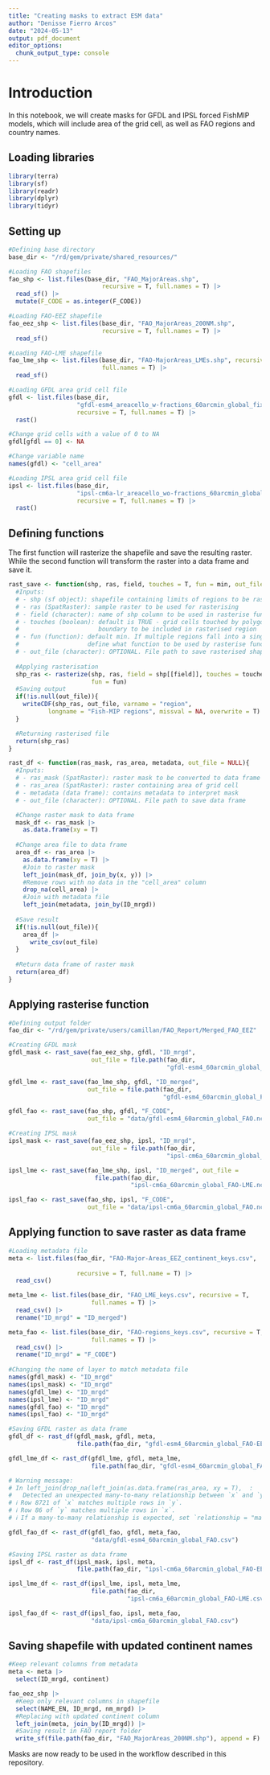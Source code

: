 ```yaml
---
title: "Creating masks to extract ESM data"
author: "Denisse Fierro Arcos"
date: "2024-05-13"
output: pdf_document
editor_options: 
  chunk_output_type: console
---
```


# Introduction
In this notebook, we will create masks for GFDL and IPSL forced FishMIP models, which will include area of the grid cell, as well as FAO regions and country names.  
  
## Loading libraries
  
```r
library(terra)
library(sf)
library(readr)
library(dplyr)
library(tidyr)
```
  
## Setting up
  
```r
#Defining base directory
base_dir <- "/rd/gem/private/shared_resources/"

#Loading FAO shapefiles
fao_shp <- list.files(base_dir, "FAO_MajorAreas.shp", 
                          recursive = T, full.names = T) |> 
  read_sf() |> 
  mutate(F_CODE = as.integer(F_CODE))

#Loading FAO-EEZ shapefile
fao_eez_shp <- list.files(base_dir, "FAO_MajorAreas_200NM.shp", 
                          recursive = T, full.names = T) |> 
  read_sf()

#Loading FAO-LME shapefile
fao_lme_shp <- list.files(base_dir, "FAO-MajorAreas_LMEs.shp", recursive = T,
                          full.names = T) |> 
  read_sf() 

#Loading GFDL area grid cell file
gfdl <- list.files(base_dir, 
                   "gfdl-esm4_areacello_w-fractions_60arcmin_global_fixed.nc",
                   recursive = T, full.names = T) |> 
  rast()

#Change grid cells with a value of 0 to NA
gfdl[gfdl == 0] <- NA

#Change variable name
names(gfdl) <- "cell_area"

#Loading IPSL area grid cell file
ipsl <- list.files(base_dir, 
                   "ipsl-cm6a-lr_areacello_wo-fractions_60arcmin_global_fixed.nc",
                   recursive = T, full.names = T) |> 
  rast()
```
  
## Defining functions
The first function will rasterize the shapefile and save the resulting raster. While the second function will transform the raster into a data frame and save it.  
  
```r
rast_save <- function(shp, ras, field, touches = T, fun = min, out_file = NULL){
  #Inputs:
  # - shp (sf object): shapefile containing limits of regions to be rasterised
  # - ras (SpatRaster): sample raster to be used for rasterising
  # - field (character): name of shp column to be used in rasterise function
  # - touches (boolean): default is TRUE - grid cells touched by polygon 
  #                      boundary to be included in rasterised region
  # - fun (function): default min. If multiple regions fall into a single cell,
  #                   define what function to be used by rasterise function
  # - out_file (character): OPTIONAL. File path to save rasterised shapefile
  
  #Applying rasterisation
  shp_ras <- rasterize(shp, ras, field = shp[[field]], touches = touches,
                       fun = fun)
  #Saving output
  if(!is.null(out_file)){
    writeCDF(shp_ras, out_file, varname = "region", 
           longname = "Fish-MIP regions", missval = NA, overwrite = T)
  }

  #Returning rasterised file
  return(shp_ras)
}

rast_df <- function(ras_mask, ras_area, metadata, out_file = NULL){
  #Inputs:
  # - ras_mask (SpatRaster): raster mask to be converted to data frame
  # - ras_area (SpatRaster): raster containing area of grid cell
  # - metadata (data frame): contains metadata to interpret mask
  # - out_file (character): OPTIONAL. File path to save data frame

  #Change raster mask to data frame
  mask_df <- ras_mask |>
    as.data.frame(xy = T) 
  
  #Change area file to data frame
  area_df <- ras_area |> 
    as.data.frame(xy = T) |> 
    #Join to raster mask
    left_join(mask_df, join_by(x, y)) |> 
    #Remove rows with no data in the "cell_area" column
    drop_na(cell_area) |> 
    #Join with metadata file
    left_join(metadata, join_by(ID_mrgd))
  
  #Save result
  if(!is.null(out_file)){
    area_df |> 
      write_csv(out_file)
  }
  
  #Return data frame of raster mask
  return(area_df)
}
```
  
## Applying rasterise function
  
```r
#Defining output folder
fao_dir <- "/rd/gem/private/users/camillan/FAO_Report/Merged_FAO_EEZ"

#Creating GFDL mask
gfdl_mask <- rast_save(fao_eez_shp, gfdl, "ID_mrgd",
                       out_file = file.path(fao_dir, 
                                            "gfdl-esm4_60arcmin_global_FAO-EEZ.nc"))

gfdl_lme <- rast_save(fao_lme_shp, gfdl, "ID_merged", 
                      out_file = file.path(fao_dir, 
                                           "gfdl-esm4_60arcmin_global_FAO-LME.nc"))

gfdl_fao <- rast_save(fao_shp, gfdl, "F_CODE",
                      out_file = "data/gfdl-esm4_60arcmin_global_FAO.nc")

#Creating IPSL mask
ipsl_mask <- rast_save(fao_eez_shp, ipsl, "ID_mrgd",
                       out_file = file.path(fao_dir, 
                                            "ipsl-cm6a_60arcmin_global_FAO-EEZ.nc"))

ipsl_lme <- rast_save(fao_lme_shp, ipsl, "ID_merged", out_file = 
                        file.path(fao_dir, 
                                  "ipsl-cm6a_60arcmin_global_FAO-LME.nc"))

ipsl_fao <- rast_save(fao_shp, ipsl, "F_CODE",
                      out_file = "data/ipsl-cm6a_60arcmin_global_FAO.nc")
```
  
## Applying function to save raster as data frame
  
```r
#Loading metadata file
meta <- list.files(fao_dir, "FAO-Major-Areas_EEZ_continent_keys.csv",
                 
                   recursive = T, full.name = T) |> 
  read_csv()

meta_lme <- list.files(base_dir, "FAO_LME_keys.csv", recursive = T, 
                       full.names = T) |> 
  read_csv() |> 
  rename("ID_mrgd" = "ID_merged")

meta_fao <- list.files(base_dir, "FAO-regions_keys.csv", recursive = T, 
                       full.names = T) |> 
  read_csv() |> 
  rename("ID_mrgd" = "F_CODE")
 
#Changing the name of layer to match metadata file
names(gfdl_mask) <- "ID_mrgd"
names(ipsl_mask) <- "ID_mrgd"
names(gfdl_lme) <- "ID_mrgd"
names(ipsl_lme) <- "ID_mrgd"
names(gfdl_fao) <- "ID_mrgd"
names(ipsl_fao) <- "ID_mrgd"

#Saving GFDL raster as data frame
gfdl_df <- rast_df(gfdl_mask, gfdl, meta, 
                   file.path(fao_dir, "gfdl-esm4_60arcmin_global_FAO-EEZ.csv"))

gfdl_lme_df <- rast_df(gfdl_lme, gfdl, meta_lme, 
                       file.path(fao_dir, "gfdl-esm4_60arcmin_global_FAO-LME.csv"))

# Warning message:                                                                                                     
# In left_join(drop_na(left_join(as.data.frame(ras_area, xy = T),  :
#   Detected an unexpected many-to-many relationship between `x` and `y`.
# ℹ Row 8721 of `x` matches multiple rows in `y`.
# ℹ Row 86 of `y` matches multiple rows in `x`.
# ℹ If a many-to-many relationship is expected, set `relationship = "many-to-many"` to silence this warning.

gfdl_fao_df <- rast_df(gfdl_fao, gfdl, meta_fao, 
                       "data/gfdl-esm4_60arcmin_global_FAO.csv")

#Saving IPSL raster as data frame
ipsl_df <- rast_df(ipsl_mask, ipsl, meta, 
                   file.path(fao_dir, "ipsl-cm6a_60arcmin_global_FAO-EEZ.csv"))

ipsl_lme_df <- rast_df(ipsl_lme, ipsl, meta_lme, 
                       file.path(fao_dir, 
                                 "ipsl-cm6a_60arcmin_global_FAO-LME.csv"))

ipsl_fao_df <- rast_df(ipsl_fao, ipsl, meta_fao, 
                       "data/ipsl-cm6a_60arcmin_global_FAO.csv")
```
  
## Saving shapefile with updated continent names
  
```r
#Keep relevant columns from metadata
meta <- meta |> 
  select(ID_mrgd, continent)

fao_eez_shp |> 
  #Keep only relevant columns in shapefile
  select(NAME_EN, ID_mrgd, nm_mrgd) |> 
  #Replacing with updated continent column
  left_join(meta, join_by(ID_mrgd)) |> 
  #Saving result in FAO report folder
  write_sf(file.path(fao_dir, "FAO_MajorAreas_200NM.shp"), append = F)
```
  
Masks are now ready to be used in the workflow described in this repository.  
  